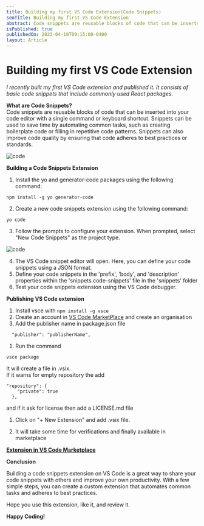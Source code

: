 ```yaml
---
title: Building my first VS Code Extension(Code Snippets)
seoTitle: Building my first VS Code Extension 
abstract: Code snippets are reusable blocks of code that can be inserted into your code editor with a single command or keyboard shortcut. This extension consists of basic code snippets that include commonly used React packages.
isPublished: true
publishedOn: 2023-04-10T09:15:00-0400
layout: Article
---
```


# Building my first VS Code Extension

_I recently built my first VS Code extension and published it. It consists of basic code snippets that include commonly used React packages._

**What are Code Snippets?**  
Code snippets are reusable blocks of code that can be inserted into your code editor with a single command or 
keyboard shortcut. Snippets can be used to save time by automating common tasks, such as creating boilerplate code 
or filling in repetitive code patterns. Snippets can also improve code quality by ensuring that code adheres to best 
practices or standards.

<img src="../assets/secondBlogScreenshot1.png" alt="code"/>

**Building a Code Snippets Extension**

1.  Install the yo and generator-code packages using the following command:
```
npm install -g yo generator-code
```
2.  Create a new code snippets extension using the following command:
```
yo code
```
3.  Follow the prompts to configure your extension. When prompted, select "New Code Snippets" as the project type.

<img src="../assets/secondBlogScreenshot2.png" alt="code"/>

4. The VS Code snippet editor will open. Here, you can define your code snippets using a JSON format.
5. Define your code snippets in the 'prefix', 'body', and 'description' properties within the 'snippets.code-snippets' file in the 'snippets' folder
6. Test your code snippets extension using the VS Code debugger.

**Publishing VS Code extension**

1.  Install vsce with  `npm install -g vsce`
2.  Create an account in  [VS Code MarketPlace](https://marketplace.visualstudio.com/VSCode)  and create an organisation
3.  Add the publisher name in package.json file

```
  "publisher": "publisherName",

```

1.  Run the command

```
vsce package

```

It will create a file in .vsix.  
If it warns for empty repository the add  

```
"repository": {
    "private": true
  },

```

and if it ask for license then add a LICENSE.md file

1.  Click on "+ New Extension" and add .vsix file.
    
2.  It will take some time for verifications and finally available in marketplace
    

[**Extension in VS Code Marketplace**](https://marketplace.visualstudio.com/items?itemName=AmitKRout.js-helper-code-extension-vs)

**Conclusion**

Building a code snippets extension on VS Code is a great way to share your code snippets with others and improve your own productivity. With a few simple steps, you can create a custom extension that automates common tasks and adheres to best practices.

Hope you use this extension, like it, and review it.

**Happy Coding!**